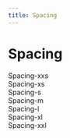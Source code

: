 ```yaml
---
title: Spacing
---
```


# Spacing

<div className="flex flex-col gap-xl">
  <div>
    Spacing-xxs
    <div className="bg-primary h-xxs"/>
  </div>
  <div>
    Spacing-xs
    <div className="bg-primary h-xs"/>
  </div>
  <div>
    Spacing-s
    <div className="bg-primary h-s"/>
  </div>
  <div>
    Spacing-m
    <div className="bg-primary h-m"/>
  </div>
  <div>
    Spacing-l
    <div className="bg-primary h-l"/>
  </div>
  <div>
    Spacing-xl
    <div className="bg-primary h-xl"/>
  </div>
  <div>
    Spacing-xxl
    <div className="bg-primary h-xxl"/>
  </div>
</div>
